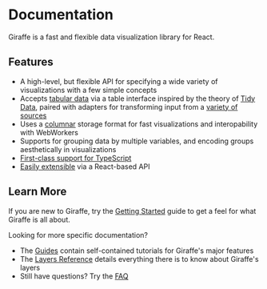 # Documentation

Giraffe is a fast and flexible data visualization library for React.

## Features

- A high-level, but flexible API for specifying a wide variety of visualizations with a few simple concepts
- Accepts [tabular data](/docs/guides/table) via a table interface inspired by the theory of [Tidy Data](https://vita.had.co.nz/papers/tidy-data.pdf), paired with adapters for transforming input from a [variety of sources](/docs/guides/adapters)
- Uses a [columnar](https://observablehq.com/@mbostock/manipulating-flat-arrays) storage format for fast visualizations and interopability with WebWorkers
- Supports for grouping data by multiple variables, and encoding groups aesthetically in visualizations
- [First-class support for TypeScript](/docs/guides/typescript)
- [Easily extensible](/docs/guides/custom-layers) via a React-based API

## Learn More

If you are new to Giraffe, try the [Getting Started](/docs/get-started/installation) guide to get a feel for what Giraffe is all about.

Looking for more specific documentation?

- The [Guides](/docs/guides/table) contain self-contained tutorials for Giraffe's major features
- The [Layers Reference](/docs/layers/line) details everything there is to know about Giraffe's layers
- Still have questions? Try the [FAQ](/docs/faq/comparison)
